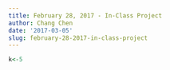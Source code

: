 ```yaml
---
title: February 28, 2017 - In-Class Project
author: Chang Chen
date: '2017-03-05'
slug: february-28-2017-in-class-project
---
```


```r
k<-5
```